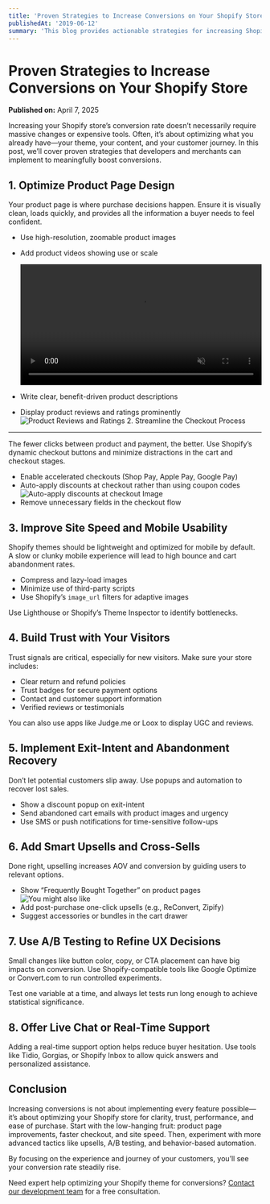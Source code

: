 ```yaml
---
title: 'Proven Strategies to Increase Conversions on Your Shopify Store'
publishedAt: '2019-06-12'
summary: 'This blog provides actionable strategies for increasing Shopify store conversions, including optimizing product pages, streamlining checkout, improving site speed, and utilizing upselling, A/B testing, and real-time support.'
---
```


# Proven Strategies to Increase Conversions on Your Shopify Store

**Published on:** April 7, 2025

Increasing your Shopify store’s conversion rate doesn’t necessarily require massive changes or expensive tools. Often, it’s about optimizing what you already have—your theme, your content, and your customer journey. In this post, we’ll cover proven strategies that developers and merchants can implement to meaningfully boost conversions.

## 1\. Optimize Product Page Design

Your product page is where purchase decisions happen. Ensure it is visually clean, loads quickly, and provides all the information a buyer needs to feel confident.

- Use high-resolution, zoomable product images
- Add product videos showing use or scale

  <video width="100%" autoPlay loop muted>
    <source src="/static/images/blogs/burga_product_video.mov" type="video/mp4" />
    Your browser does not support the video tag.
  </video>

- Write clear, benefit-driven product descriptions
- Display product reviews and ratings prominently
  ![Product Reviews and Ratings](/static/images/blogs/wpstandard_product_review.png)
  2\. Streamline the Checkout Process

---

The fewer clicks between product and payment, the better. Use Shopify’s dynamic checkout buttons and minimize distractions in the cart and checkout stages.

- Enable accelerated checkouts (Shop Pay, Apple Pay, Google Pay)
- Auto-apply discounts at checkout rather than using coupon codes
  ![Auto-apply discounts at checkout Image](/static/images/blogs/instant_discount_checkout.png)
- Remove unnecessary fields in the checkout flow

## 3\. Improve Site Speed and Mobile Usability

Shopify themes should be lightweight and optimized for mobile by default. A slow or clunky mobile experience will lead to high bounce and cart abandonment rates.

- Compress and lazy-load images
- Minimize use of third-party scripts
- Use Shopify’s `image_url` filters for adaptive images

Use Lighthouse or Shopify’s Theme Inspector to identify bottlenecks.

## 4\. Build Trust with Your Visitors

Trust signals are critical, especially for new visitors. Make sure your store includes:

- Clear return and refund policies
- Trust badges for secure payment options
- Contact and customer support information
- Verified reviews or testimonials

You can also use apps like Judge.me or Loox to display UGC and reviews.

## 5\. Implement Exit-Intent and Abandonment Recovery

Don’t let potential customers slip away. Use popups and automation to recover lost sales.

- Show a discount popup on exit-intent
- Send abandoned cart emails with product images and urgency
- Use SMS or push notifications for time-sensitive follow-ups

## 6\. Add Smart Upsells and Cross-Sells

Done right, upselling increases AOV and conversion by guiding users to relevant options.

- Show “Frequently Bought Together” on product pages
  ![You might also like](/static/images/blogs/daniel_you_might_also_like.png)
- Add post-purchase one-click upsells (e.g., ReConvert, Zipify)
- Suggest accessories or bundles in the cart drawer

## 7\. Use A/B Testing to Refine UX Decisions

Small changes like button color, copy, or CTA placement can have big impacts on conversion. Use Shopify-compatible tools like Google Optimize or Convert.com to run controlled experiments.

Test one variable at a time, and always let tests run long enough to achieve statistical significance.

## 8\. Offer Live Chat or Real-Time Support

Adding a real-time support option helps reduce buyer hesitation. Use tools like Tidio, Gorgias, or Shopify Inbox to allow quick answers and personalized assistance.

## Conclusion

Increasing conversions is not about implementing every feature possible—it’s about optimizing your Shopify store for clarity, trust, performance, and ease of purchase. Start with the low-hanging fruit: product page improvements, faster checkout, and site speed. Then, experiment with more advanced tactics like upsells, A/B testing, and behavior-based automation.

By focusing on the experience and journey of your customers, you’ll see your conversion rate steadily rise.

Need expert help optimizing your Shopify theme for conversions? [Contact our development team](mailto:shangshang9@gmail.com) for a free consultation.
